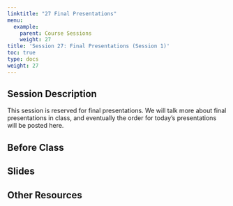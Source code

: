 ```yaml
---
linktitle: "27 Final Presentations"
menu:
  example:
    parent: Course Sessions
    weight: 27
title: 'Session 27: Final Presentations (Session 1)'
toc: true
type: docs
weight: 27
---
```


## Session Description

This session is reserved for final presentations. We will talk more about final presentations in class, and eventually the order for today's presentations will be posted here.

## Before Class

## Slides

## Other Resources
